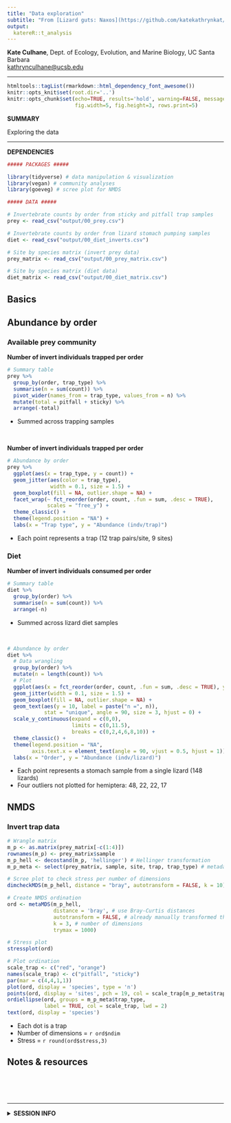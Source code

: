 ```yaml
---
title: "Data exploration"
subtitle: "From [Lizard guts: Naxos](https://github.com/katekathrynkat/lizard-guts-naxos)"
output:
  katereR::t_analysis
---
```


**Kate Culhane**, Dept. of Ecology, Evolution, and Marine Biology, UC Santa Barbara  
[kathrynculhane@ucsb.edu](kathrynculhane@ucsb.edu)
[<i class="fa fa-github"></i>](https://github.com/katekathrynkat/)
[<i class="fa fa-twitter"></i>](https://twitter.com/katekathrynkat/)

***

```r
htmltools::tagList(rmarkdown::html_dependency_font_awesome())
knitr::opts_knit$set(root.dir='..')
knitr::opts_chunk$set(echo=TRUE, results='hold', warning=FALSE, message=FALSE,
                      fig.width=5, fig.height=3, rows.print=5)
```

<div class = "summary">

**SUMMARY**

Exploring the data

</div>

***

**DEPENDENCIES**

```r

##### PACKAGES #####

library(tidyverse) # data manipulation & visualization
library(vegan) # community analyses
library(goeveg) # scree plot for NMDS

##### DATA #####

# Invertebrate counts by order from sticky and pitfall trap samples
prey <- read_csv("output/00_prey.csv")

# Invertebrate counts by order from lizard stomach pumping samples
diet <- read_csv("output/00_diet_inverts.csv")

# Site by species matrix (invert prey data)
prey_matrix <- read_csv("output/00_prey_matrix.csv")

# Site by species matrix (diet data)
diet_matrix <- read_csv("output/00_diet_matrix.csv")

```

## Basics

## Abundance by order

### Available prey community

**Number of invert individuals trapped per order **

```r

# Summary table
prey %>% 
  group_by(order, trap_type) %>% 
  summarise(n = sum(count)) %>% 
  pivot_wider(names_from = trap_type, values_from = n) %>% 
  mutate(total = pitfall + sticky) %>% 
  arrange(-total)

```

- Summed across trapping samples

<br>

**Number of invert individuals trapped per order**

```r

# Abundance by order
prey %>% 
  ggplot(aes(x = trap_type, y = count)) +
  geom_jitter(aes(color = trap_type),
              width = 0.1, size = 1.5) +
  geom_boxplot(fill = NA, outlier.shape = NA) +
  facet_wrap(~ fct_reorder(order, count, .fun = sum, .desc = TRUE),
             scales = "free_y") +
  theme_classic() +
  theme(legend.position = "NA") +
  labs(x = "Trap type", y = "Abundance (indv/trap)")

```

- Each point represents a trap (12 trap pairs/site, 9 sites)

### Diet

**Number of invert individuals consumed per order**

```r

# Summary table
diet %>% 
  group_by(order) %>% 
  summarise(n = sum(count)) %>% 
  arrange(-n)

```

- Summed across lizard diet samples

<br>

```r

# Abundance by order
diet %>% 
  # Data wrangling
  group_by(order) %>% 
  mutate(n = length(count)) %>% 
  # Plot
  ggplot(aes(x = fct_reorder(order, count, .fun = sum, .desc = TRUE), y = count)) +
  geom_jitter(width = 0.1, size = 1.5) +
  geom_boxplot(fill = NA, outlier.shape = NA) +
  geom_text(aes(y = 10, label = paste("n =", n)),
            stat = "unique", angle = 90, size = 3, hjust = 0) +
  scale_y_continuous(expand = c(0,0),
                     limits = c(0,11.5),
                     breaks = c(0,2,4,6,8,10)) +
  theme_classic() +
  theme(legend.position = "NA",
        axis.text.x = element_text(angle = 90, vjust = 0.5, hjust = 1)) +
  labs(x = "Order", y = "Abundance (indv/lizard)")

```

- Each point represents a stomach sample from a single lizard (148 lizards)
- Four outliers not plotted for hemiptera: 48, 22, 22, 17

## NMDS

### Invert trap data 

```r

# Wrangle matrix
m_p <- as.matrix(prey_matrix[-c(1:4)])
rownames(m_p) <- prey_matrix$sample
m_p_hell <- decostand(m_p, 'hellinger') # Hellinger transformation
m_p_meta <- select(prey_matrix, sample, site, trap, trap_type) # metadata

# Scree plot to check stress per number of dimensions
dimcheckMDS(m_p_hell, distance = "bray", autotransform = FALSE, k = 10)

```

```r

# Create NMDS ordination
ord <- metaMDS(m_p_hell,
               distance = 'bray', # use Bray-Curtis distances
               autotransform = FALSE, # already manually transformed the matrix
               k = 3, # number of dimensions
               trymax = 1000)

# Stress plot
stressplot(ord)

```

```r

# Plot ordination
scale_trap <- c("red", "orange")
names(scale_trap) <- c("pitfall", "sticky")
par(mar = c(4,4,1,1))
plot(ord, display = 'species', type = 'n')
points(ord, display = 'sites', pch = 19, col = scale_trap[m_p_meta$trap_type])
ordiellipse(ord, groups = m_p_meta$trap_type,
            label = TRUE, col = scale_trap, lwd = 2)
text(ord, display = 'species')

```

- Each dot is a trap
- Number of dimensions = `r ord$ndim`
- Stress = `r round(ord$stress,3)`

## Notes & resources

<br>
<br>
<br>

***

<details><summary>**SESSION INFO**</summary>
```r
devtools::session_info()
```
</details>
